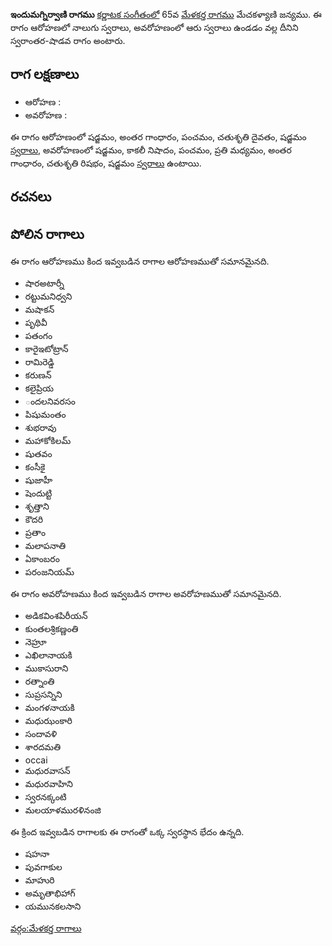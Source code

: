 {{Infobox ragam
	| name          	= ఇందుమగ్నిర్వాణి
	| synonym	    	= 
	| mela          	= 
	| chakra        	= 
	| janaka        	= 
	| type          	= స్వరాంతర-శాడవ
	| arohanam      	= {{svaraC|S|G3|P|D2|S'}} 
	| avarohanam    	= {{svaraC|S'|N3|P|M2|G3|R2|S}}
	| jeeva         	=
	| chhaya        	=
	| nyasa         	=
	| vishesha      	= 
	| equivalent  		= 
}}
{{కర్ణాటక సంగీత రాగాలు}}
'''ఇందుమగ్నిర్వాణి రాగము''' [[కర్ణాటక సంగీతం]]లో 65వ [[మేళకర్త రాగము]] మేచకళ్యాణి జన్యము.  ఈ రాగం ఆరోహణలో నాలుగు స్వరాలు, అవరోహణంలో ఆరు స్వరాలు ఉండడం వల్ల దీనిని స్వరాంతర-షాడవ రాగం అంటారు.


==రాగ లక్షణాలు==


* ఆరోహణ : {{svaraC|S|G3|P|D2|S'}} 
* అవరోహణ : {{svaraC|S'|N3|P|M2|G3|R2|S}}

ఈ రాగం ఆరోహణంలో షడ్జమం, అంతర గాంధారం, పంచమం, చతుశృతి దైవతం, షడ్జమం [[స్వరాలు]], అవరోహణంలో షడ్జమం, కాకలీ నిషాదం, పంచమం, ప్రతి మధ్యమం, అంతర గాంధారం, చతుశృతి రిషభం, షడ్జమం [[స్వరాలు]] ఉంటాయి.

==రచనలు==



==పోలిన రాగాలు==
ఈ రాగం ఆరోహణము కింద ఇవ్వబడిన రాగాల ఆరోహణముతో సమానమైనది.
* షారఅటార్నీ
* రట్టుమనిధ్వని
* మషాకన్
* పృథివీ
* పతంగం
* కారైఇటోట్రాన్
* రామిరెడ్డి
* కరుణన్
* కలైప్రియ
* ందలనివరసం
* పిషుమంతం
* శుభరావు
* మహాకోకిలమ్
* షుతవం
* కంసీకై
* షుజాహీ
* షెందుట్టి
* శృత్తాని
* కౌదరి
* ప్రతాం
* మలాపనాతి
* ఏకాంబరం
* పరంజనియమ్

ఈ రాగం అవరోహణము కింద ఇవ్వబడిన రాగాల అవరోహణముతో సమానమైనది.
* అడికవింశపిరీయన్
* కుంతలశ్రికణ్ణంతి
* నెహ్రూ
* ఎఖిలానాయకి
* ముకాసురాని
* రత్నాంతి
* సుప్రసన్నిని
* మంగళనాయకి
* మధుఝంకారి
* సందావళి
* శారదమతి
* occai
* మధురవాసన్
* మధురవాహిని
* స్వరనక్కంటి
* మలయాళమురళినంజి

ఈ క్రింద ఇవ్వబడిన రాగాలకు ఈ రాగంతో ఒక్క స్వరస్థాన భేదం ఉన్నది.
* షహనా
* పువగాకుల
* మాహురి
* అమృతాభిహాగ్
* యమునకలసాని



[[వర్గం:మేళకర్త రాగాలు]]
